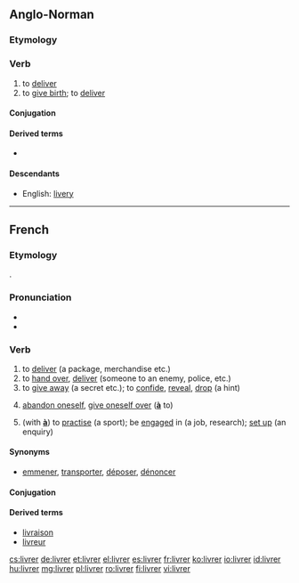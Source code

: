 ==Anglo-Norman==

===Etymology===
{{etyl|la|xno}} {{term|libero|līberō|lang=la}}

===Verb===
{{infl|xno|verb}}

# to [[deliver]]
# to [[give birth]]; to [[deliver]]

====Conjugation====
{{xno-conj-er-e|livr}}

====Derived terms====
* {{l|xno|delivrer}}

====Descendants====
* English: [[livery]]

----

==French==

===Etymology===
{{etyl|la|fr}} {{term|libero|līberō|lang=la}}.

===Pronunciation===
* {{IPA|/livʁe/|lang=}}
* {{audio|Fr-livrer.ogg|audio}}

===Verb===
{{fr-verb}}

# to [[deliver]] (a package, merchandise etc.)
# to [[hand over]], [[deliver]] (someone to an enemy, police, etc.)
# to [[give away]] (a secret etc.); to [[confide]], [[reveal]], [[drop]] (a hint)
# {{reflexive}} [[abandon oneself]], [[give oneself over]] ('''[[à]]''' to)
# {{reflexive}} (with '''[[à]]''') to [[practise]] (a sport); be [[engaged]] in (a job, research); [[set up]] (an enquiry)

====Synonyms====
* [[emmener]], [[transporter]], [[déposer]], [[dénoncer]]

====Conjugation====
{{fr-conj-er|livr|avoir}}

====Derived terms====
* [[livraison]]
* [[livreur]]

[[cs:livrer]]
[[de:livrer]]
[[et:livrer]]
[[el:livrer]]
[[es:livrer]]
[[fr:livrer]]
[[ko:livrer]]
[[io:livrer]]
[[id:livrer]]
[[hu:livrer]]
[[mg:livrer]]
[[pl:livrer]]
[[ro:livrer]]
[[fi:livrer]]
[[vi:livrer]]